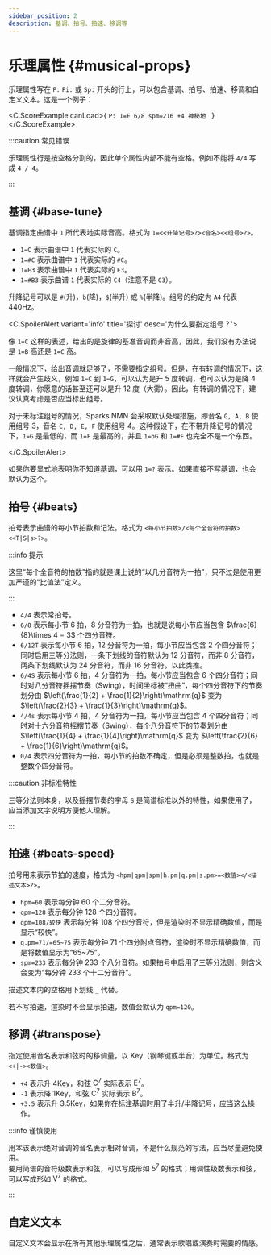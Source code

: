 ```yaml
---
sidebar_position: 2
description: 基调、拍号、拍速、移调等
---
```


# 乐理属性 {#musical-props}

乐理属性写在 `P:` `Pi:` 或 `Sp:` 开头的行上，可以包含基调、拍号、拍速、移调和自定义文本。这是一个例子：

<C.ScoreExample canLoad>{
`P: 1=E 6/8 spm=216 +4 神秘地
`
}</C.ScoreExample>

:::caution 常见错误

乐理属性行是按空格分割的，因此单个属性内部不能有空格。例如不能将 `4/4` 写成 `4 / 4`。

:::

## 基调 {#base-tune}

基调指定曲谱中 `1` 所代表地实际音高。格式为 `1=<<升降记号>?><音名><<组号>?>`。

- `1=C` 表示曲谱中 `1` 代表实际的 `C`。
- `1=#C` 表示曲谱中 `1` 代表实际的 `#C`。
- `1=E3` 表示曲谱中 `1` 代表实际的 `E3`。
- `1=#B3` 表示曲谱 `1` 代表实际的 `C4`（注意不是 `C3`）。

升降记号可以是 `#`(升)，`b`(降)，`$`(半升) 或 `%`(半降)。组号的约定为 `A4` 代表 440Hz。

<C.SpoilerAlert variant='info' title='探讨' desc='为什么要指定组号？'>

像 `1=C` 这样的表述，给出的是旋律的基准音调而非音高，因此，我们没有办法说是 `1=B` 高还是 `1=C` 高。

一般情况下，给出音调就足够了，不需要指定组号。但是，在有转调的情况下，这样就会产生歧义，例如 `1=C` 到 `1=G`，可以认为是升 5 度转调，也可以认为是降 4 度转调，你愿意的话甚至还可以是升 12 度（大雾）。因此，有转调的情况下，建议认真考虑是否应当标出组号。

对于未标注组号的情况，Sparks NMN 会采取默认处理措施，即音名 `G, A, B` 使用组号 3，音名 `C, D, E, F` 使用组号 4。这种假设下，在不带升降记号的情况下，`1=G` 是最低的，而 `1=F` 是最高的，并且 `1=bG` 和 `1=#F` 也完全不是一个东西。

</C.SpoilerAlert>

如果你要显式地表明你不知道基调，可以用 `1=?` 表示。如果直接不写基调，也会默认为这个。

## 拍号 {#beats}

拍号表示曲谱的每小节拍数和记法。格式为 `<每小节拍数>/<每个全音符的拍数><<T|S|s>?>`。

:::info 提示

这里“每个全音符的拍数”指的就是课上说的“以几分音符为一拍”，只不过是使用更加严谨的“比值法”定义。

:::

- `4/4` 表示常拍号。
- `6/8` 表示每小节 6 拍，8 分音符为一拍，也就是说每小节应当包含 $\frac{6}{8}\times 4 = 3$ 个四分音符。
- `6/12T` 表示每小节 6 拍，12 分音符为一拍，每小节应当包含 2 个四分音符；同时启用三等分法则，一条下划线的音符默认为 12 分音符，而非 8 分音符，两条下划线默认为 24 分音符，而非 16 分音符，以此类推。
- `6/4S` 表示每小节 6 拍，4 分音符为一拍，每小节应当包含 6 个四分音符；同时对八分音符摇摆节奏（Swing），时间坐标被“扭曲”，每个四分音符下的节奏划分由 $\left(\frac{1}{2} + \frac{1}{2}\right)\mathrm{q}$ 变为 $\left(\frac{2}{3} + \frac{1}{3}\right)\mathrm{q}$。
- `4/4s` 表示每小节 4 拍，4 分音符为一拍，每小节应当包含 4 个四分音符；同时对十六分音符摇摆节奏（Swing），每个八分音符下的节奏划分由 $\left(\frac{1}{4} + \frac{1}{4}\right)\mathrm{q}$ 变为 $\left(\frac{2}{6} + \frac{1}{6}\right)\mathrm{q}$。
- `0/4` 表示四分音符为一拍，每小节的拍数不确定，但是必须是整数拍，也就是整数个四分音符。

:::caution 非标准特性

三等分法则本身，以及摇摆节奏的字母 `S` 是简谱标准以外的特性，如果使用了，应当添加文字说明方便他人理解。

:::

## 拍速 {#beats-speed}

拍号用来表示节拍的速度，格式为 `<hpm|qpm|spm|h.pm|q.pm|s.pm>=<数值></<描述文本>?>`。

- `hpm=60` 表示每分钟 60 个二分音符。
- `qpm=128` 表示每分钟 128 个四分音符。
- `qpm=108/较快` 表示每分钟 108 个四分音符，但是渲染时不显示精确数值，而是显示“较快”。
- `q.pm=71/=65~75` 表示每分钟 71 个四分附点音符，渲染时不显示精确数值，而是将数值显示为“65~75”。
- `spm=233` 表示每分钟 233 个八分音符。如果拍号中启用了三等分法则，则含义会变为“每分钟 233 个十二分音符”。

描述文本内的空格用下划线 `_` 代替。

若不写拍速，渲染时不会显示拍速，数值会默认为 `qpm=120`。

## 移调 {#transpose}

指定使用音名表示和弦时的移调量，以 Key（钢琴键或半音）为单位。格式为 `<+|-><数值>`。

- `+4` 表示升 4Key，和弦 $\text{C}^7$ 实际表示 $\text{E}^7$。
- `-1` 表示降 1Key，和弦 $\text{C}^7$ 实际表示 $\text{B}^7$。
- `+3.5` 表示升 3.5Key，如果你在标注基调时用了半升/半降记号，应当这么操作。

:::info 谨慎使用

用本该表示绝对音调的音名表示相对音调，不是什么规范的写法，应当尽量避免使用。  
要用简谱的音符级数表示和弦，可以写成形如 $5^7$ 的格式；用调性级数表示和弦，可以写成形如 $\text{V}^7$ 的格式。

:::

## 自定义文本

自定义文本会显示在所有其他乐理属性之后，通常表示歌唱或演奏时需要的情感。
